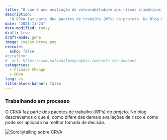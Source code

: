 ```yaml
---
title: "O que é uma avaliação de vulnerabilidade aos riscos climáticos?"
description: 
  "O CRVA faz parte dos pacotes de trabalho (WPs) do projeto. No blog descrevemos o que é, como difere das demais avaliações de risco e como pode ser aplicado na melhor tomada de decisão."
date: "2021-11-24"
date-modified: today
draft: true
draft-mode: gone
image: img/em-breve.png
execute:
  echo: false
#citation:
#  url: https://www.nationalgeographic.com/into-the-amazon/
categories:
  - Climate Change
  - CRVA
lang: es
title-block-banner: false
---
```


### Trabalhando em processo

O CRVA faz parte dos pacotes de trabalho (WPs) do projeto. No blog descrevemos o que é, como difere das demais avaliações de risco e como pode ser aplicado na melhor tomada de decisão.

![](img/em-breve.png "Scrollytelling sobre CRVA")